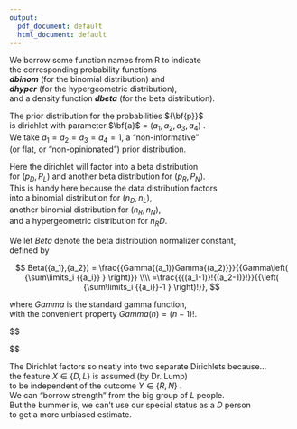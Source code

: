 ```yaml
---
output:
  pdf_document: default
  html_document: default
---
```

We borrow some function names from R to indicate  
the corresponding probability functions   
***dbinom*** (for the binomial distribution) and  
***dhyper*** (for the hypergeometric distribution),  
and a density function ***dbeta*** (for the beta distribution).  

The prior distribution for the probabilities ${\bf{p}}$  
is dirichlet with parameter $\bf{a}$ = $(a_1,a_2,a_3,a_4)$ .   
We take $a_1=a_2=a_3=a_4=1$, a "non-informative"  
(or flat, or "non-opinionated") prior distribution.  
  
Here the dirichlet will factor into a beta distribution  
for $(p_D,P_L)$ and another  beta distribution for $(p_R,P_N)$.  
This is handy here,because the data distribution factors  
into a binomial distribution for $(n_D,n_L)$,   
another binomial distribution for $(n_R,n_N)$,  
and a hypergeometric distribution for $n_RD$.

We let $Beta$ denote the beta distribution normalizer constant,  
defined by

$$
Beta({a_1},{a_2}) = \frac{{Gamma{(a_1)}Gamma{(a_2)}}}{{Gamma\left( {\sum\limits_i {{a_i}} } \right)}} \\\\
=\frac{{{(a_1-1)}!{(a_2-1)}!}}{{\left( {\sum\limits_i {{a_i}}-1 } \right)!}},
$$

where $Gamma$ is the standard gamma function,  
with the convenient property $Gamma(n) = (n-1)!$.

<!-- notice the trick with Beta inverse -->


$$
\begin{aligned}
{m_{Lump}} &= \Pr ({\bf{n}}|\phi  = Lump) = \int\limits_{\bf{p}} {} \Pr ({\bf{n}}|{\bf{p}},\phi  = Lump)\Pr ({\bf{p}})\\\\

 &= \int\limits_{\bf{p}} {} \Pr ({n_R}|{\bf{p}},\phi  = Lump)\Pr ({n_D}|{\bf{p}},\phi  = Lump)\Pr ({n_{RD}}|{n_R},{n_D},\phi  = Lump)\Pr ({\bf{p}})\\\\
 &\rm{ = }\int\limits_{\bf{p}} {} dbinom({n_R},n,{p_R})dbinom({n_D},n,{p_D})dhyper({n_{RD}},{n_R},{n_N},{n_D})
 ddirichlet({\bf{p}},{\bf{a}}))\\\\
 
 & = \int\limits_{\bf{p}} {\frac{{n!}}{{{n_R}!{n_N}!}}p_R^{{n_R}}p_N^{{n_N}} \cdot \frac{{n!}}{{{n_D}!{n_L}!}}p_D^{{n_D}}p_L^{{n_L}}}  \cdot 
\frac{   
\left( 
  \begin{array}{c}
  {{n_R}}\\
  {n_{RD}}
  \end{array}
\right)
\left( 
  \begin{array}{c}
  {n_L}\\
  {n_{LD}}
  \end{array}
\right)
}
{
\left( 
  \begin{array}{c}
  {n}\\
  {n_{D}}
  \end{array}
\right)
}
\cdot 
\left(
\frac
{p_R^{{a_R} - 1}p_N^{{a_N} - 1}} 
{Beta(a_R,a_N)}
\cdot \frac
{p_D^{{a_D} - 1}p_L^{{a_L} - 1}} 
{Beta(a_D,a_L)}
\right)\\\\

 & =  \frac
 {n!}
 {{n_R}!{n_N}!} 
 \cdot 
 \frac
 {{n!}}
 {{{n_D}!{n_L}!}}
 \cdot 
\frac{   
\left( 
  \begin{array}{c}
  {{n_R}}\\
  {n_{RD}}
  \end{array}
\right)
\left( 
  \begin{array}{c}
  {n_L}\\
  {n_{LD}}
  \end{array}
\right)
}
{
\left( 
  \begin{array}{c}
  {n}\\
  {n_{D}}
  \end{array}
\right)
}
\cdot \frac
{Beta(n_R+a_R,n_N+a_N)} 
{Beta(a_R,a_N)}
\cdot \frac
{Beta(n_D+a_D,n_L+a_L)}  
{Beta(a_D,a_L)}\\\\
\end{aligned}
$$


The Dirichlet factors so neatly into two separate Dirichlets because...  
the feature $X \in \{D,L\}$ is assumed (by Dr. Lump)  
to be independent of the outcome $Y \in \{R,N\}$ .   
We can "borrow strength" from the big group of $L$ people.  
But the bummer is, we can't use our special status as a $D$ person  
to get a more unbiased estimate.



